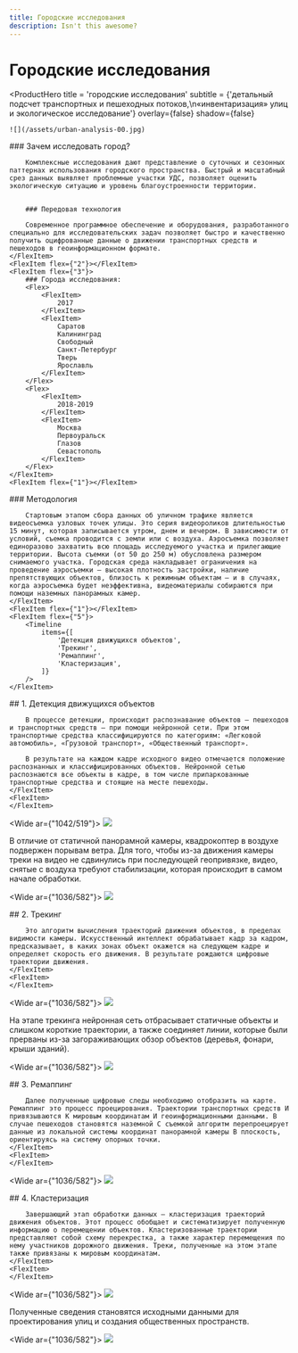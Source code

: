 ```yaml
---
title: Городские исследования
description: Isn't this awesome?
---
```


# Городские исследования

<ProductHero
    title = 'городские исследования'
    subtitle = {'детальный подсчет транспортных и пешеходных потоков,\n«инвентаризация» улиц и экологическое исследование'}
    overlay={false}
    shadow={false}
>
    ![](/assets/urban-analysis-00.jpg)
</ProductHero>

<Flex>
    <FlexItem flex={"6"}>
        ### Зачем исследовать город?

        Комплексные исследования дают представление о суточных и сезонных паттернах использования городского пространства. Быстрый и масштабный срез данных выявляет проблемные участки УДС, позволяет оценить экологическую ситуацию и уровень благоустроенности территории.


        ### Передовая технология

        Современное программное обеспечение и оборудования, разработанного специально для исследовательских задач позволяет быстро и качественно получить оцифрованные данные о движении транспортных средств и пешеходов в геоинформационном формате.
    </FlexItem>
    <FlexItem flex={"2"}></FlexItem>
    <FlexItem flex={"3"}>
        ### Города исследования:
        <Flex>
            <FlexItem>
                2017
            </FlexItem>
            <FlexItem>
                Саратов  
                Калининград  
                Свободный  
                Санкт-Петербург  
                Тверь  
                Ярославль
            </FlexItem>
        </Flex>
        <Flex>
            <FlexItem>
                2018-2019
            </FlexItem>
            <FlexItem>
                Москва  
                Первоуральск  
                Глазов  
                Севастополь  
            </FlexItem>
        </Flex>
    </FlexItem>
    <FlexItem flex={"1"}></FlexItem>
</Flex>

<Flex>
    <FlexItem flex={"6"}>
        ### Методология

        Стартовым этапом сбора данных об уличном трафике является видеосъемка узловых точек улицы. Это серия видеороликов длительностью 15 минут, которая записывается утром, днем и вечером. В зависимости от условий, съемка проводится с земли или с воздуха. Аэросъемка позволяет единоразово захватить всю площадь исследуемого участка и прилегающие территории. Высота съемки (от 50 до 250 м) обусловлена размером снимаемого участка. Городская среда накладывает ограничения на проведение аэросъемки — высокая плотность застройки, наличие препятствующих объектов, близость к режимным объектам — и в случаях, когда аэросъемка будет неэффективна, видеоматериалы собираются при помощи наземных панорамных камер.
    </FlexItem>
    <FlexItem flex={"1"}></FlexItem>
    <FlexItem flex={"5"}>
        <Timeline
            items={[
                'Детекция движущихся объектов',
                'Трекинг',
                'Ремаппинг',
                'Кластеризация',
            ]}
        />
    </FlexItem>
</Flex>

<Flex>
    <FlexItem>
        ## 1. Детекция движущихся объектов

        В процессе детекции, происходит распознавание объектов — пешеходов и транспортных средств — при помощи нейронной сети. При этом транспортные средства классифицируются по категориям: «Легковой автомобиль», «Грузовой транспорт», «Общественный транспорт».
        
        В результате на каждом кадре исходного видео отмечается положение распознанных и классифицированных объектов. Нейронной сетью распознаются все объекты в кадре, в том числе припаркованные транспортные средства и стоящие на месте пешеходы.
    </FlexItem>
    <FlexItem>
    </FlexItem>
</Flex>

<Wide ar={"1042/519"}>
    ![](/assets/urban-analysis-01.png)
</Wide>

<Flex>
    <FlexItem>
        В отличие от статичной панорамной камеры, квадрокоптер в воздухе подвержен порывам ветра. Для того, чтобы из-за движения камеры треки на видео не сдвинулись при последующей геопривязке, видео, снятые с воздуха требуют стабилизации, которая происходит в самом начале обработки.
    </FlexItem>
    <FlexItem>
    </FlexItem>
</Flex>

<Wide ar={"1036/582"}>
    ![](/assets/urban-analysis-02.jpg)
</Wide>

<Flex>
    <FlexItem>
        ## 2. Трекинг

        Это алгоритм вычисления траекторий движения объектов, в пределах видимости камеры. Искусственный интеллект обрабатывает кадр за кадром, предсказывает, в каких зонах объект окажется на следующем кадре и определяет скорость его движения. B результате рождаются цифровые траектории движения.
    </FlexItem>
    <FlexItem>
    </FlexItem>
</Flex>

<Wide ar={"1036/582"}>
    ![](/assets/urban-analysis-03.jpg)
</Wide>

<Flex>
    <FlexItem>
        На этапе трекинга нейронная сеть отбрасывает статичные объекты и слишком короткие траектории, а также соединяет линии, которые были прерваны из-за загораживающих обзор объектов (деревья, фонари, крыши зданий).
    </FlexItem>
    <FlexItem>
    </FlexItem>
</Flex>

<Wide ar={"1036/582"}>
    ![](/assets/urban-analysis-02.jpg)
</Wide>

<Flex>
    <FlexItem>
        ## 3. Ремаппинг

        Далее полученные цифровые следы необходимо отобразить на карте. Ремаппинг это процесс проецирования. Траектории транспортных средств И привязываются K мировым координатам И геоинформационными данными. В случае пешеходов становятся наземной C съемкой алгоритм перепроецирует данные из локальной системы координат панорамной камеры B плоскость, ориентируясь на систему опорных точки.
    </FlexItem>
    <FlexItem>
    </FlexItem>
</Flex>

<Wide ar={"1036/582"}>
    ![](/assets/urban-analysis-04.jpg)
</Wide>

<Flex>
    <FlexItem>
        ## 4. Кластеризация

        Завершающий этап обработки данных — кластеризация траекторий движения объектов. Этот процесс обобщает и систематизирует полученную информацию о перемещении объектов. Кластеризованные траектории представляют собой схему перекрестка, а также характер перемещения по нему участников дорожного движения. Треки, полученные на этом этапе также привязаны к мировым координатам.
    </FlexItem>
    <FlexItem>
    </FlexItem>
</Flex>

<Wide ar={"1036/582"}>
    ![](/assets/urban-analysis-05.jpg)
</Wide>

<Flex>
    <FlexItem>
        Полученные сведения становятся исходными данными для проектирования улиц и создания общественных пространств.
    </FlexItem>
    <FlexItem>
    </FlexItem>
</Flex>

<Wide ar={"1036/582"}>
    ![](/assets/urban-analysis-05.jpg)
</Wide>
